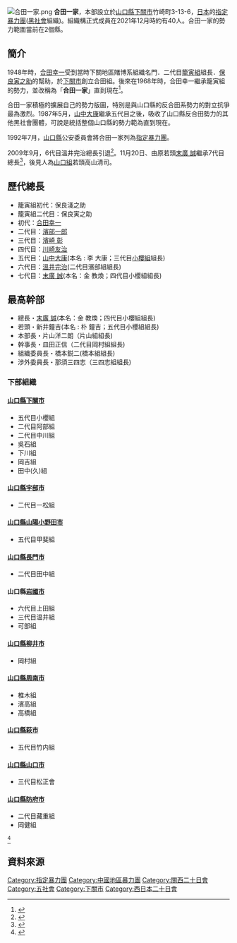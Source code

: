 [[File:合田一家.png|thumb]]
{{Japanese|japanese=合田一家|kana=ごうだいっか|romaji=Gōda-ikka}}
'''合田一家'''，本部設立於[[山口縣|山口縣]][[下關市|下關市]]竹崎町3-13-6，[[日本|日本]]的[[指定暴力團|指定暴力團]]([[黑社會|黑社會]]組織)。組織構正式成員在2021年12月時約有40人。合田一家的勢力範圍當前在2個縣。

==簡介==
1948年時，[[合田幸一|合田幸一]]受到當時下關地區賭博系組織名門．二代目[[籠寅組|籠寅組]]組長．[[保良寅之助|保良寅之助]]的幫助，於[[下關市|下關市]]創立合田組。後來在1968年時，合田幸一繼承籠寅組的勢力，並改稱為「'''合田一家'''」直到現在<ref>{{Cite web |url=http://ch.nicovideo.jp/tsushinjihou/blomaga/ar207090 |title=独立組織の現状 七代目合田一家 通信時報 |accessdate=2013-11-02 |archive-date=2013-11-03 |archive-url=https://web.archive.org/web/20131103161223/http://ch.nicovideo.jp/tsushinjihou/blomaga/ar207090 |dead-url=no }}</ref>。

合田一家積極的擴展自己的勢力版圖，特別是與山口縣的反合田系勢力的對立抗爭最為激烈。1987年5月，[[山中大康|山中大康]]繼承五代目之後，吸收了山口縣反合田勢力的其他黑社會團體，可說是統括整個山口縣的勢力範為直到現在。

1992年7月，[[山口縣|山口縣]]公安委員會將合田一家列為[[指定暴力團|指定暴力團]]。

2009年9月，6代目溫井完治總長引退<ref>{{Cite web |url=http://www.nihonjournal.jp/web/jituwa_200935/index.html |title=速報！山陽道の名門合田一家温井完治総長引退！ 週刊実話2009/9 |access-date=2013-11-02 |archive-url=https://web.archive.org/web/20131105065447/http://www.nihonjournal.jp/web/jituwa_200935/index.html |archive-date=2013-11-05 |dead-url=yes }}</ref>。11月20日、由原若頭[[末廣_誠|末廣 誠]]繼承7代目總長<ref>{{Cite web |url=http://auctions.c.yimg.jp/img361.auctions.yahoo.co.jp/users/0/6/2/4/konata6438-img450x600-1339315508vsp9vj57553.jpg |title=合田一家七代目繼承盃儀式 実話時報2009/12月號 |accessdate=2013-11-02 |archive-date=2013-11-04 |archive-url=https://web.archive.org/web/20131104102358/http://auctions.c.yimg.jp/img361.auctions.yahoo.co.jp/users/0/6/2/4/konata6438-img450x600-1339315508vsp9vj57553.jpg |dead-url=yes }}</ref>，後見人為[[山口組|山口組]]若頭高山清司。

==歷代總長==
*籠寅組初代：保良淺之助
*籠寅組二代目：保良寅之助
*初代：[[合田幸一|合田幸一]]
*二代目：[[濱部一郎|濱部一郎]]
*三代目：[[濱崎_彰|濱崎 彰]]
*四代目：[[川崎友治|川崎友治]]
*五代目：[[山中大康|山中大康]](本名 : 李 大康；三代目[[小櫻組|小櫻組]]組長)
*六代目：[[溫井完治|溫井完治]](二代目濱部組組長)
*七代目：[[末廣_誠|末廣 誠]](本名：金 教煥；四代目小櫻組組長)

==最高幹部==
*總長・[[末廣_誠|末廣 誠]](本名：金 教煥；四代目小櫻組組長)
*若頭・新井鐘吉(本名 : 朴 鐘吉；五代目小櫻組組長)
*本部長・片山洋二朗（片山組組長)
*幹事長・皿田正信（二代目岡村組組長)
*組織委員長・橋本鋭二(橋本組組長)
*渉外委員長・那須三四志（三四志組組長)

===下部組織===
====[[山口縣|山口縣]][[下關市|下關市]]====
* 五代目小櫻組
* 二代目阿部組
* 二代目中川組
* 吳石組
* 下川組
* 岡吉組
* 田中(久)組
====[[山口縣|山口縣]][[宇部市|宇部市]]====
* 二代目一松組
====[[山口縣|山口縣]][[山陽小野田市|山陽小野田市]]====
* 五代目甲斐組
====[[山口縣|山口縣]][[長門市|長門市]]====
* 二代目田中組
====山口縣[[岩國市|岩國市]]====
* 六代目上田組
* 三代目温井組
* 可部組
====[[山口縣|山口縣]][[柳井市|柳井市]]====
* 岡村組
====[[山口縣|山口縣]][[周南市|周南市]]====
* 椎木組
* 濱高組
* 高橋組
====[[山口縣|山口縣]][[萩市|萩市]]====
* 五代目竹内組
====[[山口縣|山口縣]][[山口市|山口市]]====
* 三代目松正會
====[[山口縣|山口縣]][[防府市|防府市]]====
* 二代目藏重組
* 岡健組
<ref>{{Cite web |url=http://www.police.pref.yamaguchi.jp/0360/jyousei/bunpuzu.pdf#search='%E4%B8%83%E4%BB%A3%E7%9B%AE%E5%90%88%E7%94%B0%E4%B8%80%E5%AE%B6++%E5%B1%B1%E5%8F%A3%E7%9C%8C+%E5%BA%83%E5%B3%B6%E7%9C%8C' |title=山口縣警察 - 合田一家 |accessdate=2014-03-16 |archive-date=2014-03-16 |archive-url=https://web.archive.org/web/20140316165400/http://www.police.pref.yamaguchi.jp/0360/jyousei/bunpuzu.pdf#search='%E4%B8%83%E4%BB%A3%E7%9B%AE%E5%90%88%E7%94%B0%E4%B8%80%E5%AE%B6++%E5%B1%B1%E5%8F%A3%E7%9C%8C+%E5%BA%83%E5%B3%B6%E7%9C%8C' |dead-url=yes }}</ref>

== 資料來源 ==
{{reflist}}

{{指定暴力團}}

{{DEFAULTSORT:Gouda-ikka}}
[[Category:指定暴力團|Category:指定暴力團]]
[[Category:中國地區暴力團|Category:中國地區暴力團]]
[[Category:關西二十日會|Category:關西二十日會]]
[[Category:五社會|Category:五社會]]
[[Category:下關市|Category:下關市]]
[[Category:西日本二十日會|Category:西日本二十日會]]